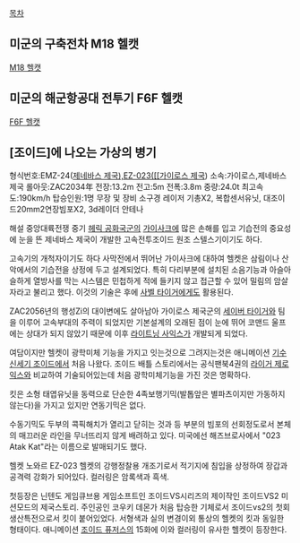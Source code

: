 [[목차]]
== 미군의 구축전차 M18 헬캣 ==

[[M18 헬캣]]

== 미군의 해군항공대 전투기 F6F 헬캣 ==

[[F6F 헬캣]]


== [조이드]에 나오는 가상의 병기 ==

형식번호:EMZ-24([[제네바스 제국),EZ-023([[가이로스 제국]]) 소속:가이로스,제네바스 제국
롤아웃:ZAC2034年 전장:13.2m 전고:5m 전폭:3.8m 중량:24.0t 최고속도:190km/h 탑승인원:1명 
무장 및 장비
소구경 레이저 기총X2, 복합센서유닛, 대조이드20mm2연장빔포X2, 3d레이더 안테나

해설
중앙대륙전쟁 중기 [[헤릭 공화국]]군의 [[가이사크]]에 많은 손해를 입고 기습전의 중요성에 눈을 뜬 제네바스 제국이 개발한 고속전투조이드 원조 스텔스기이기도 하다.

고속기의 개척자이기도 하다 사막전에서 뛰어난 가이사크에 대하여 헬켓은 삼림이나 산악에서의 기습전을 상정에 두고 설계되었다. 특히 다리부분에 설치된 소음기능과 아슬아슬하게 열방사를 막는 시스템은 민첩하게 적에 들키지 않고 접근할 수 있어 밀림의 암살자라고 불리고 했다. 이것의 기술은 후에 [[사벨 타이거]]에게도 활용된다.

ZAC2056년의 행성Zi의 대이변에도 살아남아 가이로스 제국군의 [[세이버 타이거]]와 팀을 이루어 고속부대의 주력이 되었지만 기본설계의 오래된 점이 눈에 뛰어 코맨드 울프에는 상대가 되지 않았기 때문에 이후 [[라이트닝 사익스]]가 개발되게 되었다.

여담이지만 헬켓이 광학미체 기능을 가지고 잇는것으로 그려지는것은 애니메이션 [[기수신세기 조이드]]에서 처음 나왔다. 조이드 배틀 스토리에서는 공식팬북4권의 [[라이거 제로]]익스와 비교하여 기술되어있는데 처음 광학미체기능을 가진 것은 명확하다.

킷은 소형 태엽유닛을 동력으로 단순한 4족보행기믹(발톱앞은 별파츠이지만 가동하지 않는다)을 가지고 있지만 연동기믹은 없다.

수동기믹도 두부의 콕픽해치가 열리고 닫히는 것과 등 부분의 빔포의 선회정도로서 본체의 매끄러운 라인을 무너뜨리지 않게 배려하고 있다. 미국에선 해즈브로사에서 "023 Atak Kat"라는 이름으로 발매되기도 했다.

헬켓 노와르
EZ-023 헬켓의 강행정찰용 개조기로서 적기지에 침입을 상정하여 장갑과 공격력 강화가 되어있다. 컬러링은 암록색과 흑색.

첫등장은 닌텐도 게임큐브용 게임소프트인 조이드VS시리즈의 제이작인 조이드VS2 미션모드의 제국스토리. 주인공인 코우키 데몬가 처음 탑승한 기체로서 조이드vs2의 첫회 생산특전으로서 킷이 붙어있었다. 서형색과 실의 변경이외 통상의 헬켓의 킷과 동일한 형태이다.
애니메이션 [[조이드 퓨저스]]의 15화에 이와 컬러링이 유사한 헬켓이 등장한다.
